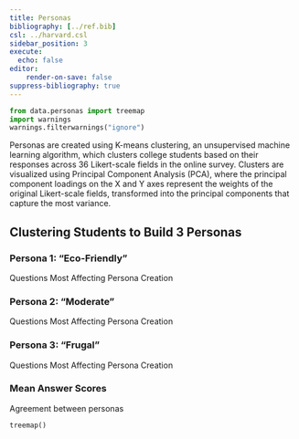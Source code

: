 ```yaml
---
title: Personas
bibliography: [../ref.bib]
csl: ../harvard.csl
sidebar_position: 3
execute:
  echo: false
editor:
    render-on-save: false
suppress-bibliography: true
---
```



```python
from data.personas import treemap
import warnings
warnings.filterwarnings("ignore")
```

Personas are created using K-means clustering, an unsupervised machine learning algorithm, which clusters college students based on their responses across 36 Likert-scale fields in the online survey. Clusters are visualized using Principal Component Analysis (PCA), where the principal component loadings on the X and Y axes represent the weights of the original Likert-scale fields, transformed into the principal components that capture the most variance.


## Clustering Students to Build 3 Personas


### Persona 1: "Eco-Friendly"


Questions Most Affecting Persona Creation



### Persona 2: "Moderate"
Questions Most Affecting Persona Creation



### Persona 3: "Frugal"



Questions Most Affecting Persona Creation


### Mean Answer Scores


Agreement between personas

```python
treemap()
```



